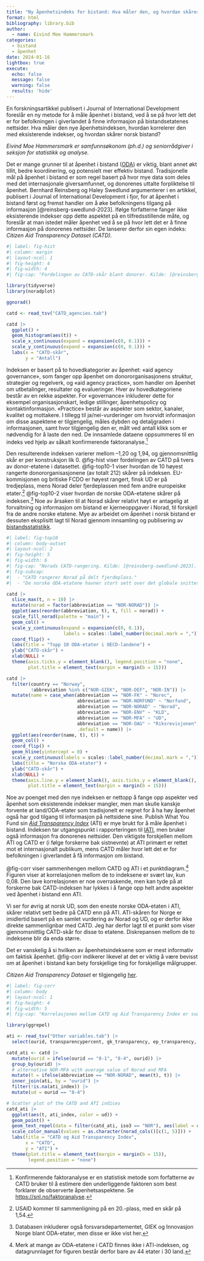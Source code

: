 ```yaml
---
title: "Ny åpenhetsindeks for bistand: Hva måler den, og hvordan skårer norsk bistand?"
format: html
bibliography: library.bib
author: 
  - name: Eivind Moe Hammersmark
categories: 
  - bistand
  - åpenhet
date: 2024-01-16
lightbox: true
execute:
  echo: false
  message: false
  warning: false
  results: 'hide'
---
```

En forskningsartikkel publisert i Journal of International Development foreslår en ny metode for å måle åpenhet i bistand, ved å se på hvor lett det er for befolkningen i giverlandet å finne informasjon på bistandsetatenes nettsider. Hva måler den nye åpenhetsindeksen, hvordan korrelerer den med eksisterende indekser, og hvordan skårer norsk bistand?

*Eivind Moe Hammersmark er samfunnsøkonom (ph.d.) og seniorrådgiver i seksjon for statistikk og analyse.*

Det er mange grunner til at åpenhet i bistand ([ODA](https://www.oecd.org/dac/financing-sustainable-development/development-finance-standards/official-development-assistance.htm)) er viktig, blant annet økt tillit, bedre koordinering, og potensielt mer effektiv bistand. Tradisjonelle mål på åpenhet i bistand er som regel basert på hvor mye data som deles med det internasjonale giversamfunnet, og donorenes uttalte forpliktelse til åpenhet. Bernhard Reinsberg og Haley Swedlund argumenterer i en artikkel, publisert i Journal of International Development i fjor, for at åpenhet i bistand først og fremst handler om å øke befolkningens tilgang på informasjon [@reinsberg-swedlund-2023]. Ifølge forfatterne fanger ikke eksisterende indekser opp dette aspektet på en tilfredsstillende måte, og foreslår at man istedet måler åpenhet ved å se på hvor lett det er å finne informasjon på donorenes nettsider. De lanserer derfor sin egen indeks: *Citizen Aid Transparency Dataset (CATD).*

```r
#| label: fig-hist
#| column: margin
#| layout-ncol: 1
#| fig-height: 4
#| fig-width: 4
#| fig-cap: "Fordelingen av CATD-skår blant donorer. Kilde: [@reinsberg-swedlund-2023]."

library(tidyverse)
library(noradplot)

ggnorad()

catd <- read_tsv("CATD_agencies.tab")

catd |> 
  ggplot() +
  geom_histogram(aes(t)) +
  scale_x_continuous(expand = expansion(c(0, 0.1))) +
  scale_y_continuous(expand = expansion(c(0, 0.1))) +
  labs(x = "CATD-skår",
       y = "Antall")
```

Indeksen er basert på to hovedkategorier av åpenhet: «aid agency governance», som fanger opp åpenhet om donororganisasjonens struktur, strategier og regelverk, og «aid agency practice», som handler om åpenhet om utbetalinger, resultater og evalueringer. Hver av hovedkategoriene består av en rekke aspekter. For «governance» inkluderer dette for eksempel organisasjonskart, ledige stillinger, åpenhetspolicy og kontaktinformasjon. «Practice» består av aspekter som sektor, kanaler, kvalitet og mottakere. I tillegg til ja/nei-vurderinger om hvorvidt informasjon om disse aspektene er tilgjengelig, måles dybden og detaljgraden i informasjonen, samt hvor tilgjengelig den er, målt ved antall klikk som er nødvendig for å laste den ned. De innsamlede dataene oppsummeres til en indeks ved hjelp av såkalt konfirmerende faktoranalyse.[^1]

[^1]: Konfirmerende faktoranalyse er en statistisk metode som forfatterne av CATD bruker til å estimere den underliggende faktoren som best forklarer de observerte åpenhetsaspektene. Se <https://snl.no/faktoranalyse>.

Den resulterende indeksen varierer mellom --1,20 og 1,94, og gjennomsnittlig skår er per konstruksjon lik 0. @fig-hist viser fordelingen av CATD på tvers av donor-etatene i datasettet. @fig-top10-1 viser hvordan de 10 høyest rangerte donororganisasjonene (av totalt 212) skårer på indeksen. EU-kommisjonen og britiske FCDO er høyest rangert, finsk UD er på tredjeplass, mens Norad deler fjerdeplassen med fem andre europeiske etater.[^2] @fig-top10-2 viser hvordan de norske ODA-etatene skårer på indeksen.[^3] Noe av årsaken til at Norad skårer relativt høyt er antagelig at forvaltning og informasjon om bistand er kjerneoppgaver i Norad, til forskjell fra de andre norske etatene. Mye av arbeidet om åpenhet i norsk bistand er dessuten eksplisitt lagt til Norad gjennom innsamling og publisering av [bistandsstatistikk](https://bistandsresultater.no).

[^2]: USAID kommer til sammenligning på en 20.-plass, med en skår på 1,54.

[^3]: Databasen inkluderer også forsvarsdepartementet, GIEK og Innovasjon Norge blant ODA-etater, men disse er ikke vist her.

```r
#| label: fig-top10
#| column: body-outset
#| layout-ncol: 2
#| fig-height: 5
#| fig-width: 6
#| fig-cap: "Norads CATD-rangering. Kilde: [@reinsberg-swedlund-2023]. Note: Det globale gjennomsnittet er per konstruksjon lik 0."
#| fig-subcap:
#|  - "CATD rangerer Norad på delt fjerdeplass."
#|  - "De norske ODA-etatene havner stort sett over det globale snittet."

catd |> 
  slice_max(t, n = 10) |> 
  mutate(norad = factor(abbreviation == "NOR-NORAD")) |> 
  ggplot(aes(reorder(abbreviation, t), t, fill = norad)) +
  scale_fill_norad(palette = "main") +
  geom_col() +
  scale_y_continuous(expand = expansion(c(0, 0.1)), 
                     labels = scales::label_number(decimal.mark = ",")) +
  coord_flip() +
  labs(title = "Topp 10 ODA-etater i OECD-landene") +
  ylab("CATD-skår") +
  xlab(NULL) +
  theme(axis.ticks.y = element_blank(), legend.position = "none",
        plot.title = element_text(margin = margin(b = 15)))

catd |> 
  filter(country == "Norway",
         !abbreviation %in% c("NOR-GIEK", "NOR-DEF", "NOR-IN")) |> 
  mutate(name = case_when(abbreviation == "NOR-FK" ~ "Norec",
                          abbreviation == "NOR-NORFUND" ~ "Norfund",
                          abbreviation == "NOR-NORAD" ~ "Norad",
                          abbreviation == "NOR-ENV" ~ "KLD",
                          abbreviation == "NOR-MFA" ~ "UD",
                          abbreviation == "NOR-OAG" ~ "Riksrevisjonen",
                          .default = name)) |> 
  ggplot(aes(reorder(name, t), t)) +
  geom_col() +
  coord_flip() +
  geom_hline(yintercept = 0) +
  scale_y_continuous(labels = scales::label_number(decimal.mark = ",")) +
  labs(title = "Norske ODA-etater") +
  ylab("CATD-skår") +
  xlab(NULL) +
  theme(axis.line.y = element_blank(), axis.ticks.y = element_blank(),
        plot.title = element_text(margin = margin(b = 15)))

```

Noe av poenget med den nye indeksen er nettopp å fange opp aspekter ved åpenhet som eksisterende indekser mangler, men man skulle kanskje forvente at land/ODA-etater som tradisjonelt er regnet for å ha høy åpenhet også har god tilgang til informasjon på nettsidene sine. Publish What You Fund sin [*Aid Transparency Index*](https://www.publishwhatyoufund.org/the-index/2022/) (ATI) er mye brukt for å måle åpenhet i bistand. Indeksen tar utgangspunkt i rapporteringen til [IATI](https://iatistandard.org/), men bruker også informasjon fra donorenes nettsider. Den viktigste forskjellen mellom ATI og CATD er (i følge forskerne bak sistnevnte) at ATI primært er rettet mot et internasjonalt publikum, mens CATD måler hvor lett det er for befolkningen i giverlandet å få informasjon om bistand.

@fig-corr viser sammenhengen mellom CATD og ATI i et punktdiagram.[^4] Figuren viser at korrelasjonen mellom de to indeksene er svært lav, kun 0,08. Den lave korrelasjonen er noe overraskende, men kan tyde på at forskerne bak CATD-indeksen har lykkes i å fange opp helt andre aspekter ved åpenhet i bistand enn ATI.

[^4]: Merk at mange av ODA-etatene i CATD finnes ikke i ATI-indeksen, og datagrunnlaget for figuren består derfor bare av 44 etater i 30 land.

Vi ser for øvrig at norsk UD, som den eneste norske ODA-etaten i ATI, skårer relativt sett bedre på CATD enn på ATI. ATI-skåren for Norge er imidlertid basert på en samlet vurdering av Norad og UD, og er derfor ikke direkte sammenlignbar med CATD. Jeg har derfor lagt til et punkt som viser gjennomsnittlig CATD-skår for disse to etatene. Diskrepansen mellom de to indeksene blir da enda større.

Det er vanskelig å si hvilken av åpenhetsindeksene som er mest informativ om faktisk åpenhet. @fig-corr indikerer likevel at det er viktig å være bevisst om at åpenhet i bistand kan bety forskjellige ting for forskjellige målgrupper.

*Citizen Aid Transparency Dataset* er tilgjengelig [her](https://dataverse.harvard.edu/dataset.xhtml?persistentId=doi:10.7910/DVN/5L0GOP).

```r
#| label: fig-corr
#| column: body
#| layout-ncol: 1
#| fig-height: 4
#| fig-width: 5
#| fig-cap: "Korrelasjonen mellom CATD og Aid Transparency Index er svært lav. Kilde: [@reinsberg-swedlund-2023; @ati2022]"

library(ggrepel)

ati <- read_tsv("Other variables.tab") |> 
  select(ourid, transparencypercent, gk_transparency, ep_transparency, ati_index)

catd_ati <- catd |> 
  mutate(ourid = ifelse(ourid == "8-1", "8-4", ourid)) |> 
  group_by(ourid) |> 
  # alternative NOR-MFA with average value of Norad and MFA
  mutate(t = ifelse(abbreviation == "NOR-NORAD", mean(t), t)) |> 
  inner_join(ati, by = "ourid") |> 
  filter(!is.na(ati_index)) |> 
  mutate(ud = ourid == "8-4")

# Scatter plot of the CATD and ATI indices
catd_ati |> 
  ggplot(aes(t, ati_index, color = ud)) +
  geom_point() +
  geom_text_repel(data = filter(catd_ati, iso3 == "NOR"), aes(label = c("UD-Norad", "UD"))) +
  scale_color_manual(values = as.character(norad_cols()[c(1, 5)])) +
  labs(title = "CATD og Aid Transparency Index",
       x = "CATD",
       y = "ATI") +
  theme(plot.title = element_text(margin = margin(b = 15)), 
        legend.position = "none")

```
